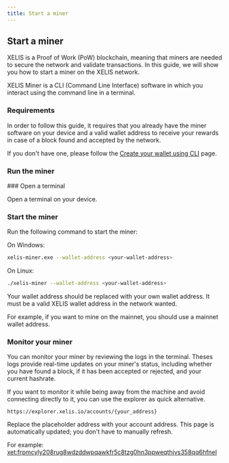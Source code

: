 ```yaml
---
title: Start a miner
---
```



## Start a miner

XELIS is a Proof of Work (PoW) blockchain, meaning that miners are needed to secure the network and validate transactions.
In this guide, we will show you how to start a miner on the XELIS network.

XELIS Miner is a CLI (Command Line Interface) software in which you interact using the command line in a terminal.

### Requirements

In order to follow this guide, it requires that you already have the miner software on your device and a valid wallet address to receive your rewards in case of a block found and accepted by the network.

If you don't have one, please follow the [Create your wallet using CLI](/getting-started/guides/create-wallet-cli) page.

### Run the miner

<Steps>
### Open a terminal

Open a terminal on your device.

### Start the miner

Run the following command to start the miner:

On Windows:
```bash
xelis-miner.exe --wallet-address <your-wallet-address>
```

On Linux:
```bash
./xelis-miner --wallet-address <your-wallet-address>
```

Your wallet address should be replaced with your own wallet address.
It must be a valid XELIS wallet address in the network wanted.

For example, if you want to mine on the mainnet, you should use a mainnet wallet address.

### Monitor your miner

You can monitor your miner by reviewing the logs in the terminal.
Theses logs provide real-time updates on your miner's status, including whether you have found a block, 
if it has been accepted or rejected, and your current hashrate.

If you want to monitor it while being away from the machine and avoid connecting directly to it, 
you can use the explorer as quick alternative.

`https://explorer.xelis.io/accounts/{your_address}`

Replace the placeholder address with your account address. This page is automatically updated; you don't have to manually refresh.

For example:  
[xet:frpmcyly208rug8wdzddwpqawkfr5c8tzg0hn3ppweqthjvs358qq6hfnel](https://testnet-explorer.xelis.io/accounts/xet:frpmcyly208rug8wdzddwpqawkfr5c8tzg0hn3ppweqthjvs358qq6hfnel)

</Steps>